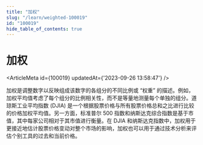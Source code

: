 ```yaml
---
title: "加权"
slug: "/learn/weighted-100019"
id: "100019"
hide_table_of_contents: true
---
```



# 加权

<ArticleMeta id={100019} updatedAt={'2023-09-26 13:58:47'} />
<div className='border-solid border-b border-t-0 my-4 border-[var(--ifm-color-gray-300)]' />

加权是调整数字以反映组成该数字的各组分的不同比例或 “权重” 的描述。例如，加权平均值考虑了每个组分的比例相关性，而不是等量地测量每个单独的组分。道琼斯工业平均指数 (DJIA) 是一个根据股票价格与所有股票价格总和之比进行比较的价格加权平均值。另一方面，标准普尔 500 指数和纳斯达克综合指数是基于市值，其中每家公司相对于其市值进行衡量。在 DJIA 和纳斯达克指数中，加权用于更接近地估计股票价格变动对整个市场的影响，加权也可以用于通过技术分析来评估个别工具的过去和当前价格。
